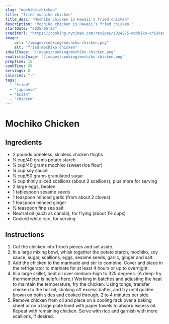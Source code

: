 ```yaml
---
slug: "mochiko-chicken"
title: "fried mochiko chicken"
title_desc: "Mochiko chicken is Hawaii’s fried chicken"
description: "Mochiko chicken is Hawaii’s fried chicken."
startDate: "2025-05-22"
creditUrl: "https://cooking.nytimes.com/recipes/1024275-mochiko-chicken"
image:
    url: "/images/cooking/mochiko-chicken.png"
    alt: "fried mochiko chicken"
idealImage: "/images/cooking/mochiko-chicken.png"
realisticImage: "/images/cooking/mochiko-chicken.png"
prepTime: 15
cookTime: 20
servings: 8
calories: "-"
tags:
  - "fried"
  - "japanese"
  - "asian"
  - "chicken"
---
```

# Mochiko Chicken

## Ingredients
- 2 pounds boneless, skinless chicken thighs
- ¼ cup/40 grams potato starch
- ¼ cup/40 grams mochiko (sweet rice flour)
- ¼ cup soy sauce
- ¼ cup/50 grams granulated sugar
- ¼ cup thinly sliced scallions (about 2 scallions), plus more for serving
- 2 large eggs, beaten
- 1 tablespoon sesame seeds
- 1 teaspoon minced garlic (from about 2 cloves)
- 1 teaspoon minced ginger
- ½ teaspoon fine sea salt
- Neutral oil (such as canola), for frying (about 1½ cups)
- Cooked white rice, for serving

## Instructions
1. Cut the chicken into 1-inch pieces and set aside.
2. In a large mixing bowl, whisk together the potato starch, mochiko, soy sauce, sugar, scallions, eggs, sesame seeds, garlic, ginger and salt.
3. Add the chicken to the marinade and stir to combine. Cover and place in the refrigerator to marinate for at least 4 hours or up to overnight.
4. In a large skillet, heat oil over medium-high to 325 degrees. (A deep-fry thermometer is helpful here.) Working in batches and adjusting the heat to maintain the temperature, fry the chicken: Using tongs, transfer chicken to the hot oil, shaking off excess batter, and fry until golden brown on both sides and cooked through, 2 to 4 minutes per side.
5. Remove chicken from oil and place on a cooling rack over a baking sheet or on a large plate lined with paper towels to absorb excess oil. Repeat with remaining chicken. Serve with rice and garnish with more scallions, if desired.